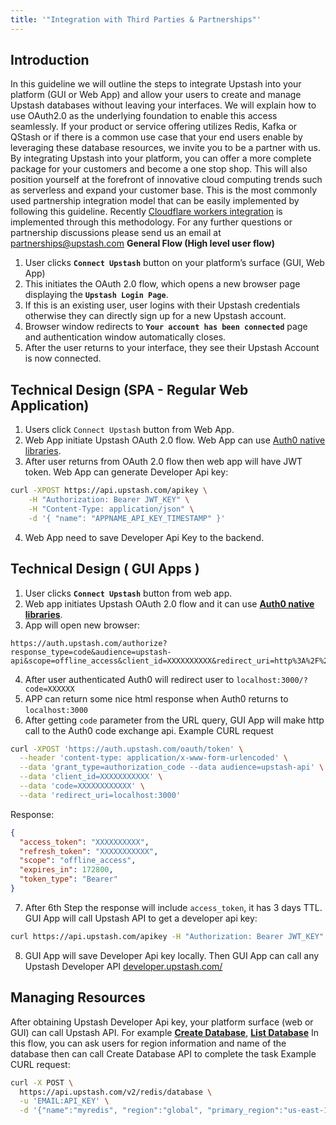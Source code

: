 ```yaml
---
title: '"Integration with Third Parties & Partnerships"'
---
```

## Introduction
In this guideline we will outline the steps to integrate Upstash into your platform (GUI or Web App) and allow your users to create and manage Upstash databases without leaving your interfaces. We will explain how to use OAuth2.0 as the underlying foundation to enable this access seamlessly.
If your product or service offering utilizes Redis, Kafka or QStash or if there is a common use case that your end users enable by leveraging these database resources, we invite you to be a partner with us. By integrating Upstash into your platform, you can offer a more complete package for your customers and become a one stop shop. This will also position yourself at the forefront of innovative cloud computing trends such as serverless and expand your customer base.
This is the most commonly used partnership integration model that can be easily implemented by following this guideline. Recently [Cloudflare workers integration](https://blog.cloudflare.com/cloudflare-workers-database-integration-with-upstash/) is implemented through this methodology. For any further questions or partnership discussions please send us an email at partnerships@upstash.com
**General Flow (High level user flow)**
1. User clicks **`Connect Upstash`** button on your platform’s surface (GUI, Web App)
2. This initiates the OAuth 2.0 flow, which opens a new browser page displaying the **`Upstash Login Page`**.
3. If this is an existing user, user logins with their Upstash credentials otherwise they can directly sign up for a new Upstash account.
4. Browser window redirects to **`Your account has been connected`** page and authentication window automatically closes.
5. After the user returns to your interface, they see their Upstash Account is now connected.
## Technical Design (SPA - Regular Web Application)
1. Users click `Connect Upstash` button from Web App.
2. Web App initiate Upstash OAuth 2.0 flow. Web App can use
   [Auth0 native libraries](https://auth0.com/docs/libraries).
3. After user returns from OAuth 2.0 flow then web app will have JWT token. Web
   App can generate Developer Api key:
```bash
curl -XPOST https://api.upstash.com/apikey \
    -H "Authorization: Bearer JWT_KEY" \
    -H "Content-Type: application/json" \
    -d '{ "name": "APPNAME_API_KEY_TIMESTAMP" }'
```
4. Web App need to save Developer Api Key to the backend.
## Technical Design ( GUI Apps )
1. User clicks **`Connect Upstash`** button from web app.
2. Web app initiates Upstash OAuth 2.0 flow and it can use **[Auth0 native libraries](https://auth0.com/docs/libraries)**.
3. App will open new browser:
```
https://auth.upstash.com/authorize?response_type=code&audience=upstash-api&scope=offline_access&client_id=XXXXXXXXXX&redirect_uri=http%3A%2F%2Flocalhost:3000
```
4. After user authenticated Auth0 will redirect user to
   `localhost:3000/?code=XXXXXX`
5. APP can return some nice html response when Auth0 returns to `localhost:3000`
6. After getting `code` parameter from the URL query, GUI App will make http
   call to the Auth0 code exchange api. Example CURL request
```bash
curl -XPOST 'https://auth.upstash.com/oauth/token' \
  --header 'content-type: application/x-www-form-urlencoded' \
  --data 'grant_type=authorization_code --data audience=upstash-api' \
  --data 'client_id=XXXXXXXXXXX' \
  --data 'code=XXXXXXXXXXXX' \
  --data 'redirect_uri=localhost:3000'
```
Response:
```json
{
  "access_token": "XXXXXXXXXX",
  "refresh_token": "XXXXXXXXXXX",
  "scope": "offline_access",
  "expires_in": 172800,
  "token_type": "Bearer"
}
```
7. After 6th Step the response will include `access_token`, it has 3 days TTL.
   GUI App will call Upstash API to get a developer api key:
```bash
curl https://api.upstash.com/apikey -H "Authorization: Bearer JWT_KEY" -d '{ "name" : "APPNAME_API_KEY_TIMESTAMP" }'
```
8. GUI App will save Developer Api key locally. Then GUI App can call any
   Upstash Developer API [developer.upstash.com/](https://developer.upstash.com/)
## Managing Resources
After obtaining Upstash Developer Api key, your platform surface (web or GUI) can call Upstash API. For example **[Create Database](https://developer.upstash.com/#create-database-global)**, **[List Database](https://developer.upstash.com/#list-databases)**
In this flow, you can ask users for region information and name of the database then can call Create Database API to complete the task
Example CURL request:
```bash
curl -X POST \
  https://api.upstash.com/v2/redis/database \
  -u 'EMAIL:API_KEY' \
  -d '{"name":"myredis", "region":"global", "primary_region":"us-east-1", "read_regions":["us-west-1","us-west-2"], "tls": true}'
```